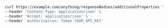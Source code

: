 ```bash showLineNumbers copy filename="Response Body Additional Properties Post usage example"
curl https://example.com/anything/responseBodies/additionalProperties \
--header 'Content-Type: application/json' \
--header 'Accept: application/json' \
--header 'Authorization: Token YOUR_API_KEY'
```
